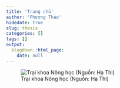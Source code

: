 ```yaml
---
title: 'Trang chủ'
author: 'Phương Thảo'
hidedate: true
slug: thesis
categories: []
tags: []
output:
  blogdown::html_page:
    date: null
---
```


![Trại khoa Nông học (Nguồn: Hạ Thi)](/./_index_files/traikhoa.jpg)
